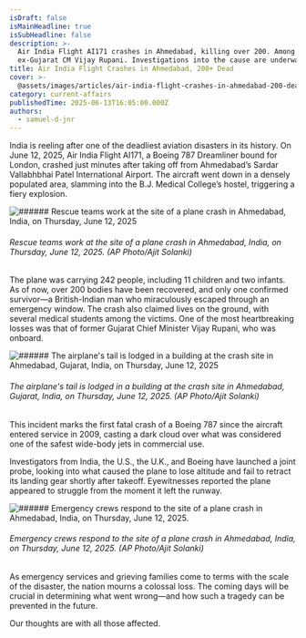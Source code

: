 ```yaml
---
isDraft: false
isMainHeadline: true
isSubHeadline: false
description: >-
  Air India Flight AI171 crashes in Ahmedabad, killing over 200. Among the dead:
  ex-Gujarat CM Vijay Rupani. Investigations into the cause are underway.
title: Air India Flight Crashes in Ahmedabad, 200+ Dead
cover: >-
  @assets/images/articles/air-india-flight-crashes-in-ahmedabad-200-dead/cover.webp
category: current-affairs
publishedTime: 2025-06-13T16:05:00.000Z
authors:
  - samuel-d-jnr
---
```

India is reeling after one of the deadliest aviation disasters in its history. On June 12, 2025, Air India Flight AI171, a Boeing 787 Dreamliner bound for London, crashed just minutes after taking off from Ahmedabad’s Sardar Vallabhbhai Patel International Airport. The aircraft went down in a densely populated area, slamming into the B.J. Medical College’s hostel, triggering a fiery explosion.

![###### Rescue teams work at the site of a plane crash in Ahmedabad, India, on Thursday, June 12, 2025](@assets/images/articles/air-india-flight-crashes-in-ahmedabad-200-dead/air-india-crash-3.webp)

###### Rescue teams work at the site of a plane crash in Ahmedabad, India, on Thursday, June 12, 2025. (AP Photo/Ajit Solanki)

The plane was carrying 242 people, including 11 children and two infants. As of now, over 200 bodies have been recovered, and only one confirmed survivor—a British-Indian man who miraculously escaped through an emergency window. The crash also claimed lives on the ground, with several medical students among the victims. One of the most heartbreaking losses was that of former Gujarat Chief Minister Vijay Rupani, who was onboard.

![###### The airplane's tail is lodged in a building at the crash site in Ahmedabad, Gujarat, India, on Thursday, June 12, 2025](@assets/images/articles/air-india-flight-crashes-in-ahmedabad-200-dead/air-india-crash-2.webp)

###### The airplane's tail is lodged in a building at the crash site in Ahmedabad, Gujarat, India, on Thursday, June 12, 2025. (AP Photo/Ajit Solanki)

This incident marks the first fatal crash of a Boeing 787 since the aircraft entered service in 2009, casting a dark cloud over what was considered one of the safest wide-body jets in commercial use.

Investigators from India, the U.S., the U.K., and Boeing have launched a joint probe, looking into what caused the plane to lose altitude and fail to retract its landing gear shortly after takeoff. Eyewitnesses reported the plane appeared to struggle from the moment it left the runway.

![###### Emergency crews respond to the site of a plane crash in Ahmedabad, India, on Thursday, June 12, 2025.](@assets/images/articles/air-india-flight-crashes-in-ahmedabad-200-dead/air-india-crash-1.webp)

###### Emergency crews respond to the site of a plane crash in Ahmedabad, India, on Thursday, June 12, 2025. (AP Photo/Ajit Solanki)

As emergency services and grieving families come to terms with the scale of the disaster, the nation mourns a colossal loss. The coming days will be crucial in determining what went wrong—and how such a tragedy can be prevented in the future.

Our thoughts are with all those affected.
